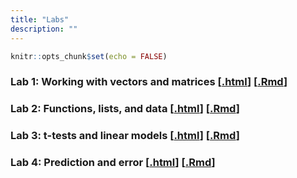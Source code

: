 ```yaml
---
title: "Labs"
description: ""
---
```


```r
knitr::opts_chunk$set(echo = FALSE)
```

### Lab 1: Working with vectors and matrices [[.html](files/labs/lab-01_matrices-and-vectors.html)] [[.Rmd](https://raw.githubusercontent.com/svteichman/STAT302-SPR2022/main/files/labs/lab-01_matrices-and-vectors.Rmd)]

### Lab 2: Functions, lists, and data [[.html](files/labs/lab-02_controlflow.html)] [[.Rmd](https://raw.githubusercontent.com/svteichman/STAT302-SPR2022/main/files/labs/lab-02_controlflow.Rmd)]


### Lab 3: t-tests and linear models [[.html](files/labs/lab-03_inference.html)] [[.Rmd](https://raw.githubusercontent.com/svteichman/STAT302-SPR2022/main/files/labs/lab-03_inference.Rmd)]

### Lab 4: Prediction and error [[.html](files/labs/lab-04_train-test-cv.html)] [[.Rmd](https://raw.githubusercontent.com/svteichman/STAT302-SPR2022/main/files/labs/lab-04_train-test-cv.Rmd)]
